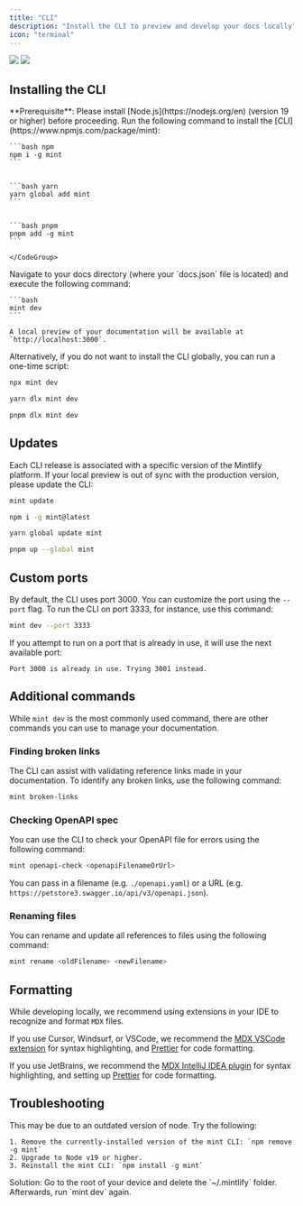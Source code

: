```yaml
---
title: "CLI"
description: "Install the CLI to preview and develop your docs locally"
icon: "terminal"
---
```


<img
  className="block dark:hidden my-0 pointer-events-none"
  src="/images/installation/local-development-light.png"
/>
<img
  className="hidden dark:block my-0 pointer-events-none"
  src="/images/installation/local-development-dark.png"
/>

## Installing the CLI

<Info>
  **Prerequisite**: Please install [Node.js](https://nodejs.org/en) (version 19 or higher) before proceeding.
</Info>

<Steps>
  <Step title="Install the CLI.">
    Run the following command to install the [CLI](https://www.npmjs.com/package/mint):
    <CodeGroup>

    ```bash npm
    npm i -g mint
    ```


    ```bash yarn
    yarn global add mint
    ```


    ```bash pnpm
    pnpm add -g mint
    ```

    </CodeGroup>
  </Step>
  <Step title="Preview locally.">
    Navigate to your docs directory (where your `docs.json` file is located) and execute the following command:

    ```bash
    mint dev
    ```

    A local preview of your documentation will be available at `http://localhost:3000`.
  </Step>
</Steps>

Alternatively, if you do not want to install the CLI globally, you can run a one-time script:

<CodeGroup>

```bash npm
npx mint dev
```


```bash yarn
yarn dlx mint dev
```


```bash pnpm
pnpm dlx mint dev
```

</CodeGroup>

## Updates

Each CLI release is associated with a specific version of the Mintlify platform. If your local preview is out of sync with the production version, please update the CLI:

<CodeGroup>

```bash mint
mint update
```


```bash npm
npm i -g mint@latest
```


```bash yarn
yarn global update mint
```


```bash pnpm
pnpm up --global mint
```

</CodeGroup>

## Custom ports

By default, the CLI uses port 3000. You can customize the port using the `--port` flag. To run the CLI on port 3333, for instance, use this command:

```bash
mint dev --port 3333
```

If you attempt to run on a port that is already in use, it will use the next available port:

```mdx
Port 3000 is already in use. Trying 3001 instead.
```

## Additional commands

While `mint dev` is the most commonly used command, there are other commands you can use to manage your documentation.

### Finding broken links

The CLI can assist with validating reference links made in your documentation. To identify any broken links, use the following command:

```bash
mint broken-links
```

### Checking OpenAPI spec

You can use the CLI to check your OpenAPI file for errors using the following command:

```bash
mint openapi-check <openapiFilenameOrUrl>
```

You can pass in a filename (e.g. `./openapi.yaml`) or a URL (e.g. `https://petstore3.swagger.io/api/v3/openapi.json`).

### Renaming files

You can rename and update all references to files using the following command:

```bash
mint rename <oldFilename> <newFilename>
```

## Formatting

While developing locally, we recommend using extensions in your IDE to recognize and format `MDX` files.

If you use Cursor, Windsurf, or VSCode, we recommend the [MDX VSCode extension](https://marketplace.visualstudio.com/items?itemName=unifiedjs.vscode-mdx) for syntax highlighting, and [Prettier](https://marketplace.visualstudio.com/items?itemName=esbenp.prettier-vscode) for code formatting.

If you use JetBrains, we recommend the [MDX IntelliJ IDEA plugin](https://plugins.jetbrains.com/plugin/14944-mdx) for syntax highlighting, and setting up [Prettier](https://prettier.io/docs/webstorm) for code formatting.

## Troubleshooting

<AccordionGroup>
  <Accordion title='Error: Could not load the "sharp" module using the darwin-arm64 runtime'>
    This may be due to an outdated version of node. Try the following:

    1. Remove the currently-installed version of the mint CLI: `npm remove -g mint`
    2. Upgrade to Node v19 or higher.
    3. Reinstall the mint CLI: `npm install -g mint`
  </Accordion>
  <Accordion title="Issue: Encountering an unknown error">
    Solution: Go to the root of your device and delete the `~/.mintlify` folder. Afterwards, run `mint dev` again.
  </Accordion>
</AccordionGroup>
